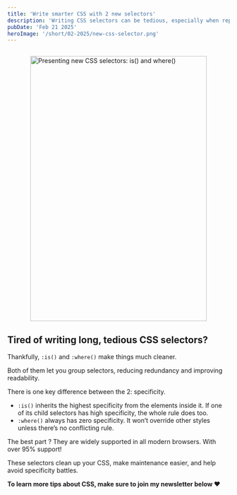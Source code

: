 ```yaml
---
title: 'Write smarter CSS with 2 new selectors'
description: 'Writing CSS selectors can be tedious, especially when repeating long lists of elements. Thankfully, :is() and :where() make things much cleaner.'
pubDate: 'Feb 21 2025'
heroImage: '/short/02-2025/new-css-selector.png'
---
```



<Image
	src="/short/02-2025/css-selectors-is-and-where.png"
	alt="Presenting new CSS selectors: is() and where()"
	width="400"
	height="600"
	style="margin: 2em auto 1em auto; display: block; border: 4px solid var(--border)"
/>

## Tired of writing long, tedious CSS selectors?

Thankfully, `:is()` and `:where()` make things much cleaner.

Both of them let you group selectors, reducing redundancy and improving readability.

There is one key difference between the 2: specificity.

- `:is()` inherits the highest specificity from the elements inside it. If one of its child selectors has high specificity, the whole rule does too.
- `:where()` always has zero specificity. It won’t override other styles unless there’s no conflicting rule.

The best part ?
They are widely supported in all modern browsers.
With over 95% support!

These selectors clean up your CSS, make maintenance easier, and help avoid specificity battles.

**To learn more tips about CSS, make sure to join my newsletter below ❤️**
